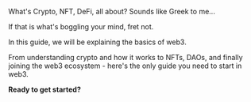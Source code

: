 What's Crypto, NFT, DeFi, all about? Sounds like Greek to me...

If that is what's boggling your mind, fret not.

In this guide, we will be explaining the basics of web3.

From understanding crypto and how it works to NFTs, DAOs, and finally joining the web3 ecosystem - here's the only guide you need to start in web3.

**Ready to get started?**
